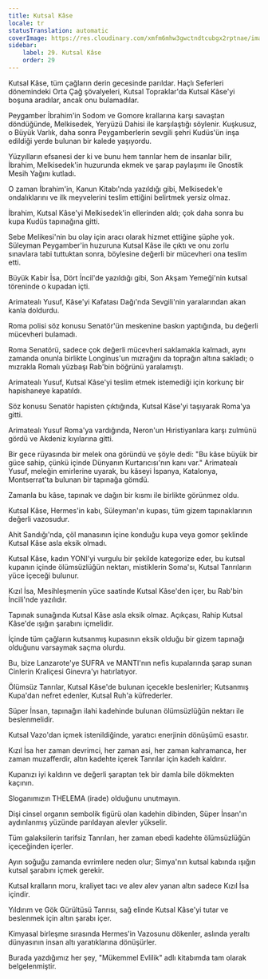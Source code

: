 ```yaml
---
title: Kutsal Kâse
locale: tr
statusTranslation: automatic
coverImage: https://res.cloudinary.com/xmfm6mhw3gwctndtcubgx2rptnae/image/upload/v1741354419/small_cover_la_gran_rebelion_28716e29d2.webp
sidebar:
    label: 29. Kutsal Kâse
    order: 29
---
```

Kutsal Kâse, tüm çağların derin gecesinde parıldar. Haçlı Seferleri dönemindeki Orta Çağ şövalyeleri, Kutsal Topraklar'da Kutsal Kâse'yi boşuna aradılar, ancak onu bulamadılar.

Peygamber İbrahim'in Sodom ve Gomore krallarına karşı savaştan döndüğünde, Melkisedek, Yeryüzü Dahisi ile karşılaştığı söylenir. Kuşkusuz, o Büyük Varlık, daha sonra Peygamberlerin sevgili şehri Kudüs'ün inşa edildiği yerde bulunan bir kalede yaşıyordu.

Yüzyılların efsanesi der ki ve bunu hem tanrılar hem de insanlar bilir, İbrahim, Melkisedek'in huzurunda ekmek ve şarap paylaşımı ile Gnostik Mesih Yağını kutladı.

O zaman İbrahim'in, Kanun Kitabı'nda yazıldığı gibi, Melkisedek'e ondalıklarını ve ilk meyvelerini teslim ettiğini belirtmek yersiz olmaz.

İbrahim, Kutsal Kâse'yi Melkisedek'in ellerinden aldı; çok daha sonra bu kupa Kudüs tapınağına gitti.

Sebe Melikesi'nin bu olay için aracı olarak hizmet ettiğine şüphe yok. Süleyman Peygamber'in huzuruna Kutsal Kâse ile çıktı ve onu zorlu sınavlara tabi tuttuktan sonra, böylesine değerli bir mücevheri ona teslim etti.

Büyük Kabir İsa, Dört İncil'de yazıldığı gibi, Son Akşam Yemeği'nin kutsal töreninde o kupadan içti.

Arimatealı Yusuf, Kâse'yi Kafatası Dağı'nda Sevgili'nin yaralarından akan kanla doldurdu.

Roma polisi söz konusu Senatör'ün meskenine baskın yaptığında, bu değerli mücevheri bulamadı.

Roma Senatörü, sadece çok değerli mücevheri saklamakla kalmadı, aynı zamanda onunla birlikte Longinus'un mızrağını da toprağın altına sakladı; o mızrakla Romalı yüzbaşı Rab'bin böğrünü yaralamıştı.

Arimatealı Yusuf, Kutsal Kâse'yi teslim etmek istemediği için korkunç bir hapishaneye kapatıldı.

Söz konusu Senatör hapisten çıktığında, Kutsal Kâse'yi taşıyarak Roma'ya gitti.

Arimatealı Yusuf Roma'ya vardığında, Neron'un Hıristiyanlara karşı zulmünü gördü ve Akdeniz kıyılarına gitti.

Bir gece rüyasında bir melek ona göründü ve şöyle dedi: "Bu kâse büyük bir güce sahip, çünkü içinde Dünyanın Kurtarıcısı'nın kanı var." Arimatealı Yusuf, meleğin emirlerine uyarak, bu kâseyi İspanya, Katalonya, Montserrat'ta bulunan bir tapınağa gömdü.

Zamanla bu kâse, tapınak ve dağın bir kısmı ile birlikte görünmez oldu.

Kutsal Kâse, Hermes'in kabı, Süleyman'ın kupası, tüm gizem tapınaklarının değerli vazosudur.

Ahit Sandığı'nda, çöl manasının içine konduğu kupa veya gomor şeklinde Kutsal Kâse asla eksik olmadı.

Kutsal Kâse, kadın YONI'yi vurgulu bir şekilde kategorize eder, bu kutsal kupanın içinde ölümsüzlüğün nektarı, mistiklerin Soma'sı, Kutsal Tanrıların yüce içeceği bulunur.

Kızıl İsa, Mesihleşmenin yüce saatinde Kutsal Kâse'den içer, bu Rab'bin İncili'nde yazılıdır.

Tapınak sunağında Kutsal Kâse asla eksik olmaz. Açıkçası, Rahip Kutsal Kâse'de ışığın şarabını içmelidir.

İçinde tüm çağların kutsanmış kupasının eksik olduğu bir gizem tapınağı olduğunu varsaymak saçma olurdu.

Bu, bize Lanzarote'ye SUFRA ve MANTI'nın nefis kupalarında şarap sunan Cinlerin Kraliçesi Ginevra'yı hatırlatıyor.

Ölümsüz Tanrılar, Kutsal Kâse'de bulunan içecekle beslenirler; Kutsanmış Kupa'dan nefret edenler, Kutsal Ruh'a küfrederler.

Süper İnsan, tapınağın ilahi kadehinde bulunan ölümsüzlüğün nektarı ile beslenmelidir.

Kutsal Vazo'dan içmek istenildiğinde, yaratıcı enerjinin dönüşümü esastır.

Kızıl İsa her zaman devrimci, her zaman asi, her zaman kahramanca, her zaman muzafferdir, altın kadehte içerek Tanrılar için kadeh kaldırır.

Kupanızı iyi kaldırın ve değerli şaraptan tek bir damla bile dökmekten kaçının.

Sloganımızın THELEMA (irade) olduğunu unutmayın.

Dişi cinsel organın sembolik figürü olan kadehin dibinden, Süper İnsan'ın aydınlanmış yüzünde parıldayan alevler yükselir.

Tüm galaksilerin tarifsiz Tanrıları, her zaman ebedi kadehte ölümsüzlüğün içeceğinden içerler.

Ayın soğuğu zamanda evrimlere neden olur; Simya'nın kutsal kabında ışığın kutsal şarabını içmek gerekir.

Kutsal kralların moru, kraliyet tacı ve alev alev yanan altın sadece Kızıl İsa içindir.

Yıldırım ve Gök Gürültüsü Tanrısı, sağ elinde Kutsal Kâse'yi tutar ve beslenmek için altın şarabı içer.

Kimyasal birleşme sırasında Hermes'in Vazosunu dökenler, aslında yeraltı dünyasının insan altı yaratıklarına dönüşürler.

Burada yazdığımız her şey, "Mükemmel Evlilik" adlı kitabımda tam olarak belgelenmiştir.

